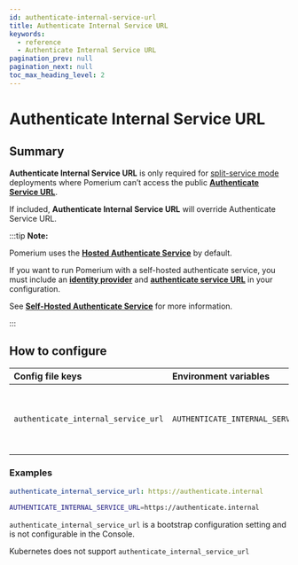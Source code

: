 ```yaml
---
id: authenticate-internal-service-url
title: Authenticate Internal Service URL
keywords:
  - reference
  - Authenticate Internal Service URL
pagination_prev: null
pagination_next: null
toc_max_heading_level: 2
---
```



# Authenticate Internal Service URL

## Summary

**Authenticate Internal Service URL** is only required for [split-service mode](/docs/core/configuration#all-in-one-and-split-service-modes-split-service-mode) deployments where Pomerium can’t access the public [**Authenticate Service URL**](/docs/reference/authenticate-service-url).

If included, **Authenticate Internal Service URL** will override Authenticate Service URL.

:::tip **Note:**

Pomerium uses the [**Hosted Authenticate Service**](/docs/capabilities/hosted-authenticate-service) by default.

If you want to run Pomerium with a self-hosted authenticate service, you must include an [**identity provider**](/docs/identity-providers) and [**authenticate service URL**](/docs/reference/authenticate-service-url) in your configuration.

See [**Self-Hosted Authenticate Service**](/docs/capabilities/self-hosted-authenticate-service) for more information.

:::

## How to configure

<Tabs>
<TabItem label="Core" value="Core">

| **Config file keys** | **Environment variables** | **Type** | **Usage** |
| :-- | :-- | :-- | :-- |
| `authenticate_internal_service_url` | `AUTHENTICATE_INTERNAL_SERVICE_URL` | `URL` | **required** (In [split-service mode](/docs/core/configuration#all-in-one-and-split-service-modes-split-service-mode) only) |

### Examples

```yaml
authenticate_internal_service_url: https://authenticate.internal
```

```bash
AUTHENTICATE_INTERNAL_SERVICE_URL=https://authenticate.internal
```

</TabItem>
<TabItem label="Enterprise" value="Enterprise">

`authenticate_internal_service_url` is a bootstrap configuration setting and is not configurable in the Console.

</TabItem>
<TabItem label="Kubernetes" value="Kubernetes">

Kubernetes does not support `authenticate_internal_service_url`

</TabItem>
</Tabs>
